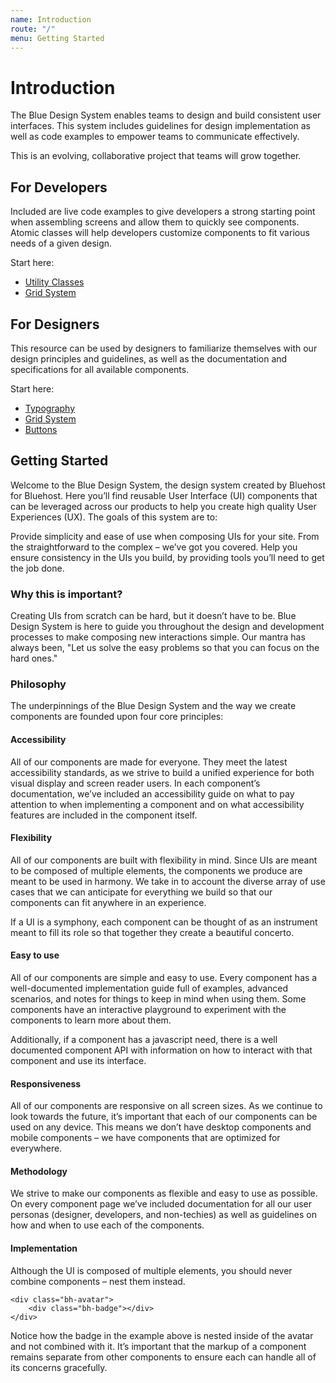 ```yaml
---
name: Introduction
route: "/"
menu: Getting Started
---
```



# Introduction

The Blue Design System enables teams to design and build consistent user interfaces. This system includes guidelines for design implementation as well as code examples to empower teams to communicate effectively.

This is an evolving, collaborative project that teams will grow together.

## For Developers

Included are live code examples to give developers a strong starting point when assembling screens and allow them to quickly see components. Atomic classes will help developers customize components to fit various needs of a given design.

Start here:

- [Utility Classes](/src-utility-classes)
- [Grid System](/src-foundations-grid-system)

## For Designers

This resource can be used by designers to familiarize themselves with our design principles and guidelines, as well as the documentation and specifications for all available components.

Start here:

- [Typography](/src-foundations-typography)
- [Grid System](/src-foundations-grid-system)
- [Buttons](/src-foundations-buttons)

## Getting Started

Welcome to the Blue Design System, the design system created by Bluehost for Bluehost. Here you’ll find reusable User Interface (UI) components that can be leveraged across our products to help you create high quality User Experiences (UX). The goals of this system are to:

Provide simplicity and ease of use when composing UIs for your site. From the straightforward to the complex – we’ve got you covered.
Help you ensure consistency in the UIs you build, by providing tools you’ll need to get the job done.

### Why this is important?

Creating UIs from scratch can be hard, but it doesn’t have to be. Blue Design System is here to guide you throughout the design and development processes to make composing new interactions simple. Our mantra has always been, "Let us solve the easy problems so that you can focus on the hard ones."

### Philosophy

The underpinnings of the Blue Design System and the way we create components are founded upon four core principles:

#### Accessibility

All of our components are made for everyone. They meet the latest accessibility standards, as we strive to build a unified experience for both visual display and screen reader users. In each component’s documentation, we’ve included an accessibility guide on what to pay attention to when implementing a component and on what accessibility features are included in the component itself.

#### Flexibility

All of our components are built with flexibility in mind. Since UIs are meant to be composed of multiple elements, the components we produce are meant to be used in harmony. We take in to account the diverse array of use cases that we can anticipate for everything we build so that our components can fit anywhere in an experience.

If a UI is a symphony, each component can be thought of as an instrument meant to fill its role so that together they create a beautiful concerto.

#### Easy to use

All of our components are simple and easy to use. Every component has a well-documented implementation guide full of examples, advanced scenarios, and notes for things to keep in mind when using them. Some components have an interactive playground to experiment with the components to learn more about them.

Additionally, if a component has a javascript need, there is a well documented component API with information on how to interact with that component and use its interface.

#### Responsiveness

All of our components are responsive on all screen sizes. As we continue to look towards the future, it’s important that each of our components can be used on any device. This means we don’t have desktop components and mobile components – we have components that are optimized for everywhere.

#### Methodology

We strive to make our components as flexible and easy to use as possible. On every component page we’ve included documentation for all our user personas (designer, developers, and non-techies) as well as guidelines on how and when to use each of the components.

#### Implementation

Although the UI is composed of multiple elements, you should never combine components – nest them instead.

```
<div class="bh-avatar">
    <div class="bh-badge"></div>
</div>
```

Notice how the badge in the example above is nested inside of the avatar and not combined with it. It’s important that the markup of a component remains separate from other components to ensure each can handle all of its concerns gracefully.
